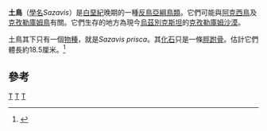 {{Automatic Taxobox
| taxon = Sazavis
| authority = Nessov, 1989
| fossil_range = 晚[[白堊紀|白堊紀]]
| subdivision_ranks = [[種|種]]
| subdivision =
* ''S. prisca'' <small>Nesov, 1989</small>
}}

'''土鳥'''（[[學名|學名]]''Sazavis''）是[[白堊紀|白堊紀]]晚期的一種[[反鳥亞綱|反鳥亞綱]][[鳥類|鳥類]]。它們可能與[[阿克西鳥|阿克西鳥]]及[[克孜勒庫姆鳥|克孜勒庫姆鳥]]有關。它們生存的地方為現今[[烏茲別克斯坦|烏茲別克斯坦]]的[[克孜勒庫姆沙漠|克孜勒庫姆沙漠]]。

土鳥其下只有一個[[物種|物種]]，就是''Sazavis prisca''。其[[化石|化石]]只是一條[[脛跗骨|脛跗骨]]。估計它們體長約18.5厘米。<ref>{{Cite web|author=Mickey Mortimer|date=2001-07-26|title=Mesozoic Bird Sizes|url=http://dml.cmnh.org/2001Jul/msg01069.html|accessdate=2011-02-21|archive-date=2011-11-06|archive-url=https://web.archive.org/web/20111106225047/http://dml.cmnh.org/2001Jul/msg01069.html|dead-url=no}}</ref>

==參考==
{{reflist}}
{{Paraves|E.}}
{{Taxonbar|from=Q7429396}}

[[Category:白堊紀鳥類|T]]
[[Category:阿克西鳥目|T]]
[[Category:_1989年描述的分类群|T]]